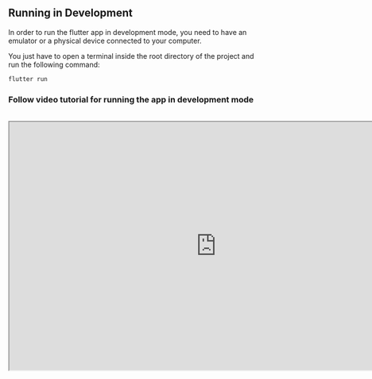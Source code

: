 
## Running in Development

In order to run the flutter app in development mode, you need to have an emulator or a physical device connected to your computer.

You just have to open a terminal inside the root directory of the project and run the following command:

```bash
flutter run
```

### Follow video tutorial for running the app in development mode
<br/>

<iframe width="832" height="500" src="https://cdn.tanna.app/biddo/client.mp4" title="Running client in development mode" allow="autoplay; fullscreen" allowfullscreen></iframe>
<br/>